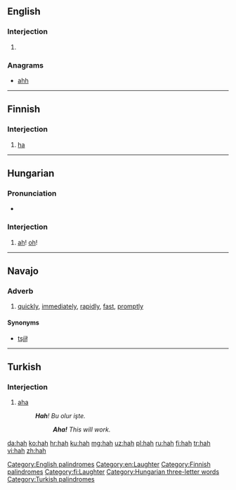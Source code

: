 {{also|häh}}
==English==

===Interjection===
{{en-interj}}

# {{alternative form of|ha|lang=en}}

===Anagrams===
* [[ahh#English|ahh]]

[[Category:English palindromes]]
[[Category:en:Laughter]]

----

==Finnish==

===Interjection===
{{fi-int}}

# [[ha]]

[[Category:Finnish palindromes]]
[[Category:fi:Laughter]]

----

==Hungarian==

===Pronunciation===
* {{IPA|/ˈhɒh/|lang=hu}}

===Interjection===
{{head|hu|interjection}}

# {{context|poetic|lang=hu}} [[ah]]! [[oh]]!

[[Category:Hungarian three-letter words]]

----

==Navajo==

===Adverb===
{{head|nv|adverb}}

# [[quickly]], [[immediately]], [[rapidly]], [[fast]], [[promptly]]

====Synonyms====
* [[tsį́į́ł]]

----

==Turkish==

===Interjection===
{{tr-interj}}

# [[aha]]
#: '''''Hah'''! Bu olur işte.''
#:: '''''Aha!''' This will work.''

[[Category:Turkish palindromes]]

[[da:hah]]
[[ko:hah]]
[[hr:hah]]
[[ku:hah]]
[[mg:hah]]
[[uz:hah]]
[[pl:hah]]
[[ru:hah]]
[[fi:hah]]
[[tr:hah]]
[[vi:hah]]
[[zh:hah]]